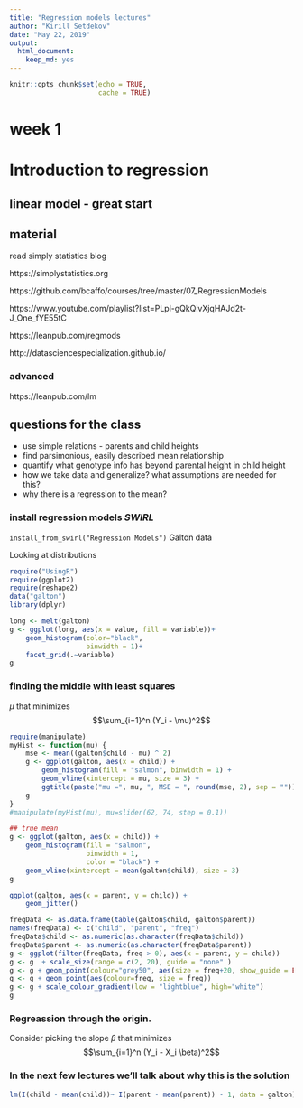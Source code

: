 ```yaml
---
title: "Regression models lectures"
author: "Kirill Setdekov"
date: "May 22, 2019"
output:
  html_document:
    keep_md: yes
---
```


```r
knitr::opts_chunk$set(echo = TRUE,
                      cache = TRUE)
```

# week 1
# Introduction to regression

## linear model - great start

## material

read simply statistics blog

https://simplystatistics.org

https://github.com/bcaffo/courses/tree/master/07_RegressionModels

https://www.youtube.com/playlist?list=PLpl-gQkQivXjqHAJd2t-J_One_fYE55tC

https://leanpub.com/regmods

http://datasciencespecialization.github.io/ 

### advanced

https://leanpub.com/lm 

## questions for the class

* use simple relations - parents and child heights
* find parsimonious, easily described mean relationship
* quantify what genotype info has beyond parental height in child height
* how we take data and generalize? what assumptions are needed for this?
* why there is a regression to the mean?

### install regression models _SWIRL_

`
install_from_swirl("Regression Models")
`
Galton data

Looking at distributions

```r
require("UsingR")
require(ggplot2)
require(reshape2)
data("galton")
library(dplyr)

long <- melt(galton)
g <- ggplot(long, aes(x = value, fill = variable))+
    geom_histogram(color="black",
                   binwidth = 1)+
    facet_grid(.~variable)
g
```

### finding the middle with least squares

$\mu$
  that minimizes $$\sum_{i=1}^n (Y_i - \mu)^2$$

```r
require(manipulate)
myHist <- function(mu) {
    mse <- mean((galton$child - mu) ^ 2)
    g <- ggplot(galton, aes(x = child)) +
        geom_histogram(fill = "salmon", binwidth = 1) +
        geom_vline(xintercept = mu, size = 3) +
        ggtitle(paste("mu =", mu, ", MSE = ", round(mse, 2), sep = ""))
    g
}
#manipulate(myHist(mu), mu=slider(62, 74, step = 0.1))

## true mean
g <- ggplot(galton, aes(x = child)) +
    geom_histogram(fill = "salmon",
                   binwidth = 1,
                   color = "black") +
    geom_vline(xintercept = mean(galton$child), size = 3)
g
```

```r
ggplot(galton, aes(x = parent, y = child)) +
    geom_jitter()

freqData <- as.data.frame(table(galton$child, galton$parent))
names(freqData) <- c("child", "parent", "freq")
freqData$child <- as.numeric(as.character(freqData$child))
freqData$parent <- as.numeric(as.character(freqData$parent))
g <- ggplot(filter(freqData, freq > 0), aes(x = parent, y = child))
g <- g  + scale_size(range = c(2, 20), guide = "none" )
g <- g + geom_point(colour="grey50", aes(size = freq+20, show_guide = FALSE))
g <- g + geom_point(aes(colour=freq, size = freq))
g <- g + scale_colour_gradient(low = "lightblue", high="white")                    
g
```

### Regreassion through the origin.

Consider picking the slope $\beta$ that minimizes $$\sum_{i=1}^n (Y_i - X_i \beta)^2$$


### In the next few lectures we'll talk about why this is the solution
```r
lm(I(child - mean(child))~ I(parent - mean(parent)) - 1, data = galton)
```

